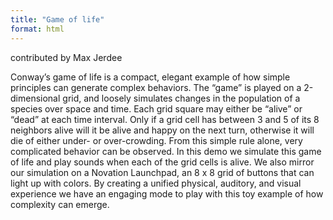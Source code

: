 ```yaml
---
title: "Game of life"
format: html
---
```

contributed by Max Jerdee

```{=html}
<!-- Grid of buttons -->
<div id="grid"></div>

<!-- Libraries -->
<script src="https://cdnjs.cloudflare.com/ajax/libs/p5.js/1.4.0/p5.js"></script>
<script src="https://cdnjs.cloudflare.com/ajax/libs/p5.js/1.4.0/addons/p5.sound.js"></script>
<script src="https://cdn.rawgit.com/mudcube/MIDI.js/master/inc/shim/Base64.js"></script>

<!-- Custom code --> 
<link rel="stylesheet" href="css/game_of_life.css">
<script src="js/game_of_life.js"></script> 

```

Conway’s game of life is a compact, elegant example of how simple principles can generate complex behaviors. The “game” is played on a 2-dimensional grid, and loosely simulates changes in the population of a species over space and time. Each grid square may either be “alive” or “dead” at each time interval. Only if a grid cell has between 3 and 5 of its 8 neighbors alive will it be alive and happy on the next turn, otherwise it will die of either under- or over-crowding. From this simple rule alone, very complicated behavior can be observed. In this demo we simulate this game of life and play sounds when each of the grid cells is alive. We also mirror our simulation on a Novation Launchpad, an 8 x 8 grid of buttons that can light up with colors. By creating a unified physical, auditory, and visual experience we have an engaging mode to play with this toy example of how complexity can emerge.
